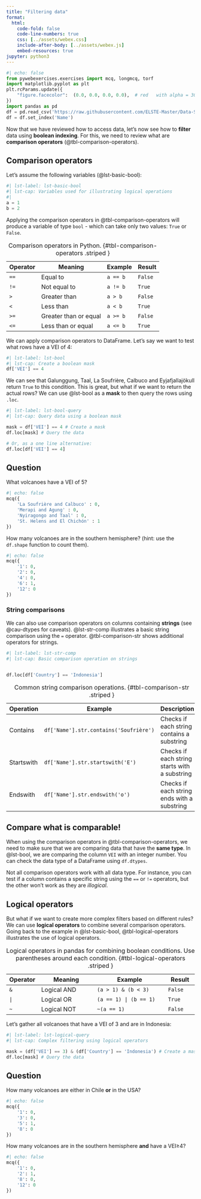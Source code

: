 ```yaml
---
title: "Filtering data"
format:
  html:
    code-fold: false
    code-line-numbers: true
    css: [../assets/webex.css]
    include-after-body: [../assets/webex.js]
    embed-resources: true 
jupyter: python3
---
```


```python
#| echo: false
from pywebexercises.exercises import mcq, longmcq, torf
import matplotlib.pyplot as plt
plt.rcParams.update({
    "figure.facecolor":  (0.0, 0.0, 0.0, 0.0),  # red   with alpha = 30%
})
import pandas as pd
df = pd.read_csv('https://raw.githubusercontent.com/ELSTE-Master/Data-Science/main/Data/dummy_volcanoes.csv', parse_dates=['Date']) # Load data
df = df.set_index('Name')
```

Now that we have reviewed how to access data, let's now see how to **filter** data using **boolean indexing**. For this, we need to review what are **comparison operators** (@tbl-comparison-operators).

## Comparison operators {.unnumbered}


Let's assume the following variables (@lst-basic-bool):

```python
#| lst-label: lst-basic-bool
#| lst-cap: Variables used for illustrating logical operations
#| 
a = 1
b = 2
```

Applying the comparison operators in @tbl-comparison-operators will produce a variable of type `bool` - which can take only two values: `True` or `False`.

| Operator | Meaning                | Example      | Result      |
|----------|------------------------|--------------|-------------|
| `==`     | Equal to               | `a == b`     | `False`     |
| `!=`     | Not equal to           | `a != b`     | `True`      |
| `>`      | Greater than           | `a > b`      | `False`     |
| `<`      | Less than              | `a < b`      | `True`      |
| `>=`     | Greater than or equal  | `a >= b`     | `False`     |
| `<=`     | Less than or equal     | `a <= b`     | `True`      |

: Comparison operators in Python. {#tbl-comparison-operators .striped   }

We can apply comparison operators to DataFrame. Let's say we want to test what rows have a VEI of 4:

```python
#| lst-label: lst-bool
#| lst-cap: Create a boolean mask
df['VEI'] == 4
```

We can see that Galunggung, Taal, La Soufrière, Calbuco and Eyjafjallajökull return `True` to this condition. This is great, but what if we want to return the actual rows? We can use @lst-bool as a **mask** to then query the rows using `.loc`.

```python
#| lst-label: lst-bool-query
#| lst-cap: Query data using a boolean mask

mask = df['VEI'] == 4 # Create a mask
df.loc[mask] # Query the data

# Or, as a one line alternative:
df.loc[df['VEI'] == 4]
```

::: {.callout-note}
## Question

What volcanoes have a VEI of 5?

```python
#| echo: false
mcq({
    'La Soufrière and Calbuco' : 0,
    'Merapi and Agung' : 0,
    'Nyiragongo and Taal' : 0,
    'St. Helens and El Chichón' : 1
})
```

How many volcanoes are in the southern hemisphere? (hint: use the `df.shape` function to count them).

```python
#| echo: false
mcq({
    '1': 0,
    '2': 0,
    '4': 0,
    '6': 1,
    '12': 0
})
```

:::


### String comparisons {.unnumbered}

We can also use comparison operators on columns containing **strings** (see @cau-dtypes for caveats). @lst-str-comp illustrates a basic string comparison using the `=` operator. @tbl-comparison-str shows additional operators for strings.

```python
#| lst-label: lst-str-comp
#| lst-cap: Basic comparison operation on strings


df.loc[df['Country'] == 'Indonesia']
```

| Operation         | Example                                 | Description                                         |
|-------------------|-----------------------------------------|-----------------------------------------------------|
| Contains          | `df['Name'].str.contains('Soufrière')`  | Checks if each string contains a substring          |
| Startswith        | `df['Name'].str.startswith('E')`        | Checks if each string starts with a substring       |
| Endswith          | `df['Name'].str.endswith('o')`          | Checks if each string ends with a substring         |


: Common string comparison operations. {#tbl-comparison-str .striped   }


::: {#cau-dtypes .callout-caution collapse="true"}
## Compare what is comparable!

When using the comparison operators in @tbl-comparison-operators, we need to make sure that we are comparing data that have the **same type**. In @lst-bool, we are comparing the column `VEI` with an integer number. You can check the data type of a DataFrame using `df.dtypes`. 

Not all comparison operators work with all data type. For instance, you can test if a column contains a specific string using the `==` or `!=` operators, but the other won't work as they are *illogical*.
:::

## Logical operators {.unnumbered}

But what if we want to create more complex filters based on different rules? We can use **logical operators** to combine several comparison operators. Going back to the example in @lst-basic-bool, @tbl-logical-operators illustrates the use of logical operators.

| Operator | Meaning                 | Example                        | Result      |
|----------|-------------------------|--------------------------------|-------------|
| `&`      | Logical AND             | `(a > 1) & (b < 3)`            | `False`     |
| `|`      | Logical OR              | `(a == 1) | (b == 1)`           | `True`      |
| `~`      | Logical NOT             | `~(a == 1)`                    | `False`     |

: Logical operators in pandas for combining boolean conditions. Use parentheses around each condition. {#tbl-logical-operators .striped }

Let's gather all volcanoes that have a VEI of 3 and are in Indonesia:

```python
#| lst-label: lst-logical-query
#| lst-cap: Complex filtering using logical operators

mask = (df['VEI'] == 3) & (df['Country'] == 'Indonesia') # Create a mask - don't forget parentheses!
df.loc[mask] # Query the data

```

::: {.callout-note}
## Question

How many volcanoes are either in Chile **or** in the USA?

```python
#| echo: false
mcq({
    '1': 0,
    '3': 0,
    '5': 1,
    '8': 0
})
```

How many volcanoes are in the southern hemisphere **and** have a VEI≥4?

```python
#| echo: false
mcq({
    '1': 0,
    '2': 1,
    '8': 0,
    '12': 0
})
```

:::
